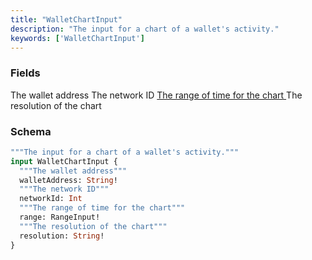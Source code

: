```yaml
---
title: "WalletChartInput"
description: "The input for a chart of a wallet's activity."
keywords: ['WalletChartInput']
---
```


### Fields

<ResponseField name="walletAddress" type="String!" required>
  The wallet address
</ResponseField>

<ResponseField name="networkId" type="Int">
  The network ID
</ResponseField>

<a href="/api-reference/types/rangeinput">
  <ResponseField name="range" type="RangeInput!" required>
    The range of time for the chart
  </ResponseField>
</a>

<ResponseField name="resolution" type="String!" required>
  The resolution of the chart
</ResponseField>

### Schema


```graphql 
"""The input for a chart of a wallet's activity."""
input WalletChartInput {
  """The wallet address"""
  walletAddress: String!
  """The network ID"""
  networkId: Int
  """The range of time for the chart"""
  range: RangeInput!
  """The resolution of the chart"""
  resolution: String!
}
```
